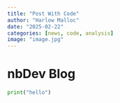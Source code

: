 ```yaml
---
title: "Post With Code"
author: "Harlow Malloc"
date: "2025-02-22"
categories: [news, code, analysis]
image: "image.jpg"
---
```


# nbDev Blog

```python
print("hello")
```
